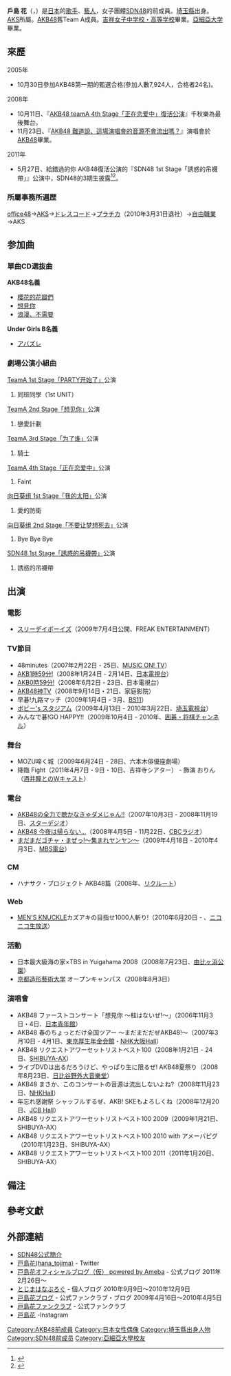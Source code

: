 {{blpsources|time=2021-06-01}}
{{notability unreferenced|time=2021-06-01}}
{{藝人
|姓名 = 戶島花
|類型 = 女歌手
|圖片 =
|圖片尺寸 =
|圖片簡介 =
|原名 = {{lang|ja|戸島 花}}
|外文名 =
|外文 =とじま はな
|羅馬拼音 = Tojima Hana
|英文名 =
|暱稱 = {{lang|ja|はな、フラワー、ガォー}}
|其他藝名 =
|國籍 = {{JPN}}
|出生日期 = {{birth date and age|1988|7|11}}
|出生地點 = [[日本|日本]]．[[埼玉縣|埼玉縣]]
|逝世日期 =
|逝世地點 =
|職業 = 女子偶像
|語言 =
|教育程度 =
|宗教信仰 =
|配偶 =
|兒女 =
|父母 =
|音樂類型 =
|演奏樂器 =
|出身地 =
|出道作 =
|出道日期 = 2005年12月8日
|代表作 =
|活躍年代 =
|唱片公司 =
|經紀公司 = 
|網站 =
|相關團體 =
|獎項 =
|IMDb =
}}
{{Japanese|japanese=戸島 花|kana=とじま はな|romaji=Tojima Hana}}
'''戶島 花'''（{{lang|ja|戸島 花}}，{{Bd|1988年|7月11日}}）是[[日本|日本]]的[[歌手|歌手]]、[[藝人|藝人]]，女子團體[[SDN48|SDN48]]的前成員。[[埼玉縣|埼玉縣]]出身。[[AKS|AKS]]所屬。[[AKB48|AKB48]]舊Team A成員。[[吉祥女子中学校・高等学校|吉祥女子中学校・高等学校]]畢業。[[亞細亞大学|亞細亞大学]]畢業。

== 來歷 ==
2005年
* 10月30日參加AKB48第一期的甄選合格(參加人數7,924人，合格者24名)。
2008年
* 10月11日、『[[teamA_4th_Stage「正在恋爱中」#AKB48_teamA_4th_Stage「正在戀愛中」復活公演|AKB48 teamA 4th Stage「正在恋爱中」復活公演]]』千秋樂為最後舞台。
* 11月23日、『[[AKB48_難道說、這場演唱會的音源不會流出嗎？|AKB48 難道說、這場演唱會的音源不會流出嗎？]]』演唱會於[[AKB48|AKB48]]畢業。
2011年
* 5月27日、給錯過的你 AKB48復活公演的『SDN48 1st Stage「誘惑的吊襪帶」』公演中，SDN48的3期生披露<ref>{{Cite web |url=http://ameblo.jp/tojima-hana711/entry-10905246040.html |title=戸島花オフィシャルブログ（仮）2011/05/28 |accessdate=2011-08-24 |archive-date=2014-04-16 |archive-url=https://web.archive.org/web/20140416085928/http://ameblo.jp/tojima-hana711/entry-10905246040.html |dead-url=no }}</ref><ref>{{Cite web |url=http://ameblo.jp/tojima-hana711/entry-10905657088.html |title=戸島花オフィシャルブログ（仮）2011/05/29 |accessdate=2011-08-24 |archive-date=2011-06-01 |archive-url=https://web.archive.org/web/20110601085426/http://ameblo.jp/tojima-hana711/entry-10905657088.html |dead-url=no }}</ref>。

=== 所屬事務所遍歴 ===
[[office48|office48]]→[[AKS|AKS]]→[[ドレスコード_(芸能事務所)|ドレスコード]]→[[プラチカ|プラチカ]]（2010年3月31日退社）→[[自由職業|自由職業]]→AKS

== 参加曲 ==
=== 單曲CD選抜曲 ===
'''AKB48名義'''
* [[櫻花的花瓣們|櫻花的花瓣們]]
* [[想見你_(AKB48單曲)|想見你]]
* [[浪漫、不需要|浪漫、不需要]]

'''Under Girls B名義'''
* [[MIN・MIN・MIN|アバズレ]]

=== 劇場公演小組曲 ===
; [[TeamA_1st_Stage「PARTY开始了」|TeamA 1st Stage「PARTY开始了」]]公演
# 同班同學（1st UNIT）

; [[TeamA_2nd_Stage「想见你」|TeamA 2nd Stage「想见你」]]公演
# 戀愛計劃

; [[TeamA_3rd_Stage「为了谁」|TeamA 3rd Stage「为了谁」]]公演
# 騎士

; [[TeamA_4th_Stage「正在恋爱中」|TeamA 4th Stage「正在恋爱中」]]公演
# Faint

; [[向日葵组_1st_Stage「我的太阳」|向日葵组 1st Stage「我的太阳」]]公演
# 愛的防衛

; [[向日葵组_2nd_Stage「不要让梦想死去」|向日葵组 2nd Stage「不要让梦想死去」]]公演
# Bye Bye Bye

; [[SDN48_1st_Stage「誘惑的吊襪帶」|SDN48 1st Stage「誘惑的吊襪帶」]]公演
# 誘惑的吊襪帶

== 出演 ==
=== 電影 ===
* [[スリーデイボーイズ|スリーデイボーイズ]]（2009年7月4日公開、FREAK ENTERTAINMENT）

=== TV節目 ===
* 48minutes（2007年2月22日 - 25日、[[MUSIC_ON!_TV|MUSIC ON! TV]]）
* [[AKB1時59分!|AKB1時59分!]]（2008年1月24日 - 2月14日、[[日本電視台|日本電視台]]）
* [[AKB0時59分!|AKB0時59分!]]（2008年6月2日 - 23日、日本電視台）
* [[AKB48神TV|AKB48神TV]]（2008年9月14日・21日、家庭影院）
* 早碁!九路マッチ（2009年1月4日 - 3月、[[日本BS放送|BS11]]）
* [[ボビー's_スタジアム|ボビー's スタジアム]]（2009年4月13日 - 2010年3月22日、[[埼玉電視台|埼玉電視台]]）
* みんなで碁!GO HAPPY!!（2009年10月4日 - 2010年、[[囲碁・将棋チャンネル|囲碁・将棋チャンネル]]）

=== 舞台 ===
* MOZU啼く城（2009年6月24日 - 28日、六本木俳優座劇場）
* 降臨 Fight（2011年4月7日・9日・10日、吉祥寺シアター） - 飾演 おりん（[[酒井瞳|酒井瞳]]とのWキャスト）

=== 電台 ===
* [[AKB48の全力で聴かなきゃダメじゃん!!|AKB48の全力で聴かなきゃダメじゃん!!]]（2007年10月3日 - 2008年11月19日、[[スターデジオ|スターデジオ]]）
* [[AKB48_今夜は帰らない…|AKB48 今夜は帰らない…]]（2008年4月5日 - 11月22日、[[中部日本放送|CBCラジオ]]）
* [[まだまだゴチャ・まぜっ!〜集まれヤンヤン〜|まだまだゴチャ・まぜっ!〜集まれヤンヤン〜]]（2009年4月18日 - 2010年4月3日、[[MBS電台|MBS電台]]）

=== CM ===
* ハナサク・プロジェクト AKB48篇（2008年、[[リクルート|リクルート]]）

=== Web ===
* [[MEN'S_KNUCKLE|MEN'S KNUCKLE]] ​カズアキの目指せ1000人斬​り!（2010年6月20日 - 、[[ニコニコ生放送|ニコニコ生放送]]）

=== 活動 ===
* 日本最大級海の家×TBS in Yuigahama 2008（2008年7月23日、[[由比ヶ浜|由比ヶ浜公園]]）
* [[京都造形藝術大学|京都造形藝術大学]] オープンキャンパス（2008年8月3日）

=== 演唱會 ===
* AKB48 ファーストコンサート「想見你 〜柱はないぜ!〜」（2006年11月3日・4日、[[日本青年館|日本青年館]]）
* AKB48 春のちょっとだけ全国ツアー 〜まだまだだぜAKB48!〜（2007年3月10日 - 4月1日、[[東京厚生年金会館|東京厚生年金会館]]・[[NHK大阪Hall|NHK大阪Hall]]）
* AKB48 リクエストアワーセットリストベスト100（2008年1月21日 - 24日、[[SHIBUYA-AX|SHIBUYA-AX]]）
* ライブDVDは出るだろうけど、やっぱり生に限るぜ! AKB48夏祭り（2008年8月23日、[[日比谷野外音樂堂|日比谷野外大音樂堂]]）
* AKB48 まさか、このコンサートの音源は流出しないよね?（2008年11月23日、[[NHKHall|NHKHall]]）
* 年忘れ感謝祭 シャッフルするぜ、AKB! SKEもよろしくね（2008年12月20日、[[ミーツポート|JCB Hall]]）
* AKB48 リクエストアワーセットリストベスト100 2009（2009年1月21日、SHIBUYA-AX）
* AKB48 リクエストアワーセットリストベスト100 2010 with アメーバピグ（2010年1月23日、SHIBUYA-AX）
* AKB48 リクエストアワーセットリストベスト100 2011（2011年1月20日、SHIBUYA-AX）

== 備注 ==
<references />

== 參考文獻 ==
<div class="references-small">
<references />
</div>

== 外部連結 ==
* [https://web.archive.org/web/20111129020413/http://www.sdn48.co.jp/members/profile/tojima/ SDN48公式簡介]
* [http://twitter.com/hana_tojima 戸島花(hana_tojima)] {{Wayback|url=http://twitter.com/hana_tojima |date=20101215171619 }} - Twitter
* [http://ameblo.jp/tojima-hana711 戸島花オフィシャルブログ（仮） powered by Ameba] {{Wayback|url=http://ameblo.jp/tojima-hana711 |date=20110905192336 }} - 公式ブログ 2011年2月26日〜
* [http://ameblo.jp/tojimahanasan とじまはなぶろぐ] {{Wayback|url=http://ameblo.jp/tojimahanasan |date=20110524235714 }} - 個人ブログ 2010年9月9日〜2010年12月9日
* [https://web.archive.org/web/20110511083322/http://tojimahana.fc.yahoo.co.jp/6/ 戸島花ブログ] - 公式ファンクラブ・ブログ 2009年4月16日〜2010年4月5日
* [https://web.archive.org/web/20100720193656/http://tojimahana.fc.yahoo.co.jp/1 戸島花ファンクラブ] - 公式ファンクラブ 
* [https://www.instagram.com/tojima_hana/ 戸島花] {{Wayback|url=https://www.instagram.com/tojima_hana/ |date=20201102123534 }}-Instagram 

{{SDN48}}
{{AKB48成員}}

{{DEFAULTSORT:Tojima Wana}}
[[Category:AKB48前成員|Category:AKB48前成員]]
[[Category:日本女性偶像|Category:日本女性偶像]]
[[Category:埼玉縣出身人物|Category:埼玉縣出身人物]]
[[Category:SDN48前成员|Category:SDN48前成员]]
[[Category:亞細亞大學校友|Category:亞細亞大學校友]]